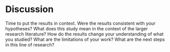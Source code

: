 # Discussion {#discussion}

Time to put the results in context. Were the results consistent with your hypotheses? What does this study mean in the context of the larger research literature? How do the results change your understanding of what you studied? What are the limitations of your work? What are the next steps in this line of research?
